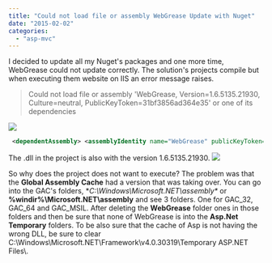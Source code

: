 ```yaml
---
title: "Could not load file or assembly WebGrease Update with Nuget"
date: "2015-02-02"
categories: 
  - "asp-mvc"
---
```


I decided to update all my Nuget's packages and one more time, WebGrease could not update correctly. The solution's projects compile but when executing them website on IIS an error message raises.

> Could not load file or assembly 'WebGrease, Version=1.6.5135.21930, Culture=neutral, PublicKeyToken=31bf3856ad364e35' or one of its dependencies

![](images/WebGreasePage-400x176.png)
```xml
 <dependentAssembly> <assemblyIdentity name="WebGrease" publicKeyToken="31bf3856ad364e35" /> <bindingRedirect oldVersion="0.0.0.0-1.6.5135.21930" newVersion="1.6.5135.21930" /> </dependentAssembly> 
```


The .dll in the project is also with the version 1.6.5135.21930. ![](images/WebGreaseDllVersion.png)

So why does the project does not want to execute? The problem was that the **Global Assembly Cache** had a version that was taking over. You can go into the GAC's folders, **C:\\Windows\\Microsoft.NET\\assembly\** or **%windir%\\Microsoft.NET\\assembly** and see 3 folders. One for GAC_32, GAC_64 and GAC_MSIL. After deleting the **WebGrease** folder ones in those folders and then be sure that none of WebGrease is into the **Asp.Net Temporary** folders. To be also sure that the cache of Asp is not having the wrong DLL, be sure to clear C:\\Windows\\Microsoft.NET\\Framework\\v4.0.30319\\Temporary ASP.NET Files\\.

